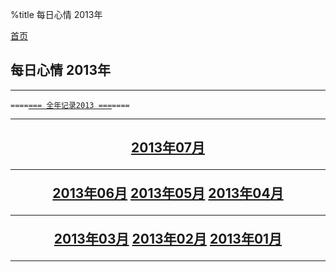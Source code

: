 %title 每日心情 2013年

[[../../index|首页]]
==每日心情 2013年==
----
 ====[[all|===  全年记录2013  ===]]====
----
<center>
<h2>
[[07/index|2013年07月]]
----
[[06/index|2013年06月]]
[[05/index|2013年05月]]
[[04/index|2013年04月]]
----
[[03/index|2013年03月]]
[[02/index|2013年02月]]
[[01/index|2013年01月]]
</h2>
</center>
----
